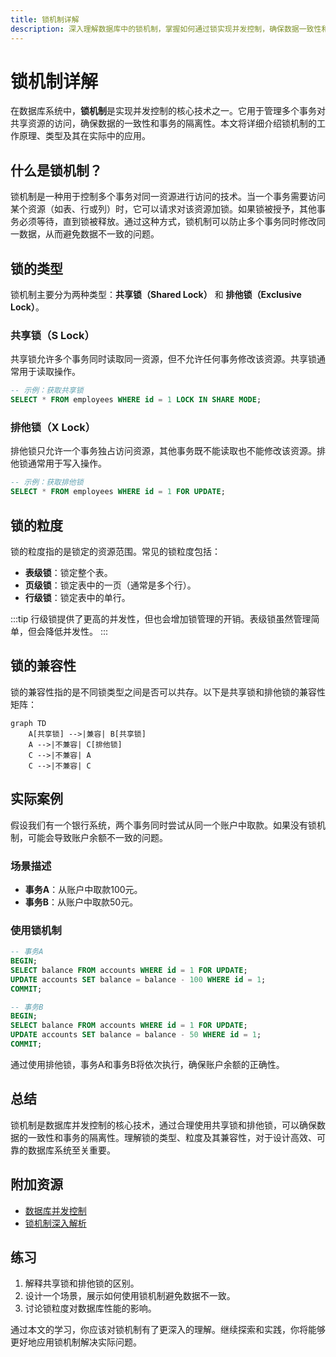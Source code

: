 ```yaml
---
title: 锁机制详解
description: 深入理解数据库中的锁机制，掌握如何通过锁实现并发控制，确保数据一致性和事务隔离性。
---
```


# 锁机制详解

在数据库系统中，**锁机制**是实现并发控制的核心技术之一。它用于管理多个事务对共享资源的访问，确保数据的一致性和事务的隔离性。本文将详细介绍锁机制的工作原理、类型及其在实际中的应用。

## 什么是锁机制？

锁机制是一种用于控制多个事务对同一资源进行访问的技术。当一个事务需要访问某个资源（如表、行或列）时，它可以请求对该资源加锁。如果锁被授予，其他事务必须等待，直到锁被释放。通过这种方式，锁机制可以防止多个事务同时修改同一数据，从而避免数据不一致的问题。

## 锁的类型

锁机制主要分为两种类型：**共享锁（Shared Lock）** 和 **排他锁（Exclusive Lock）**。

### 共享锁（S Lock）

共享锁允许多个事务同时读取同一资源，但不允许任何事务修改该资源。共享锁通常用于读取操作。

```sql
-- 示例：获取共享锁
SELECT * FROM employees WHERE id = 1 LOCK IN SHARE MODE;
```

### 排他锁（X Lock）

排他锁只允许一个事务独占访问资源，其他事务既不能读取也不能修改该资源。排他锁通常用于写入操作。

```sql
-- 示例：获取排他锁
SELECT * FROM employees WHERE id = 1 FOR UPDATE;
```

## 锁的粒度

锁的粒度指的是锁定的资源范围。常见的锁粒度包括：

- **表级锁**：锁定整个表。
- **页级锁**：锁定表中的一页（通常是多个行）。
- **行级锁**：锁定表中的单行。

:::tip
行级锁提供了更高的并发性，但也会增加锁管理的开销。表级锁虽然管理简单，但会降低并发性。
:::

## 锁的兼容性

锁的兼容性指的是不同锁类型之间是否可以共存。以下是共享锁和排他锁的兼容性矩阵：

```mermaid
graph TD
    A[共享锁] -->|兼容| B[共享锁]
    A -->|不兼容| C[排他锁]
    C -->|不兼容| A
    C -->|不兼容| C
```

## 实际案例

假设我们有一个银行系统，两个事务同时尝试从同一个账户中取款。如果没有锁机制，可能会导致账户余额不一致的问题。

### 场景描述

- **事务A**：从账户中取款100元。
- **事务B**：从账户中取款50元。

### 使用锁机制

```sql
-- 事务A
BEGIN;
SELECT balance FROM accounts WHERE id = 1 FOR UPDATE;
UPDATE accounts SET balance = balance - 100 WHERE id = 1;
COMMIT;

-- 事务B
BEGIN;
SELECT balance FROM accounts WHERE id = 1 FOR UPDATE;
UPDATE accounts SET balance = balance - 50 WHERE id = 1;
COMMIT;
```

通过使用排他锁，事务A和事务B将依次执行，确保账户余额的正确性。

## 总结

锁机制是数据库并发控制的核心技术，通过合理使用共享锁和排他锁，可以确保数据的一致性和事务的隔离性。理解锁的类型、粒度及其兼容性，对于设计高效、可靠的数据库系统至关重要。

## 附加资源

- [数据库并发控制](https://en.wikipedia.org/wiki/Concurrency_control)
- [锁机制深入解析](https://www.geeksforgeeks.org/locking-in-dbms/)

## 练习

1. 解释共享锁和排他锁的区别。
2. 设计一个场景，展示如何使用锁机制避免数据不一致。
3. 讨论锁粒度对数据库性能的影响。

通过本文的学习，你应该对锁机制有了更深入的理解。继续探索和实践，你将能够更好地应用锁机制解决实际问题。